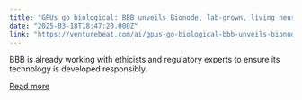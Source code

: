 ```yaml
---
title: "GPUs go biological: BBB unveils Bionode, lab-grown, living neuron compute for AI applications"
date: "2025-03-18T18:47:20.000Z"
link: "https://venturebeat.com/ai/gpus-go-biological-bbb-unveils-bionode-lab-grown-living-neuron-compute-for-ai-applications/"
---
```


BBB is already working with ethicists and regulatory experts to ensure its technology is developed responsibly.

[Read more](https://venturebeat.com/ai/gpus-go-biological-bbb-unveils-bionode-lab-grown-living-neuron-compute-for-ai-applications/)

